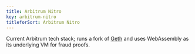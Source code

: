 ```yaml
---
title: Arbitrum Nitro
key: arbitrum-nitro
titleforSort: Arbitrum Nitro
---
```


Current Arbitrum tech stack; runs a fork of [Geth](/intro/glossary#geth) and uses WebAssembly as its underlying VM for fraud proofs.
